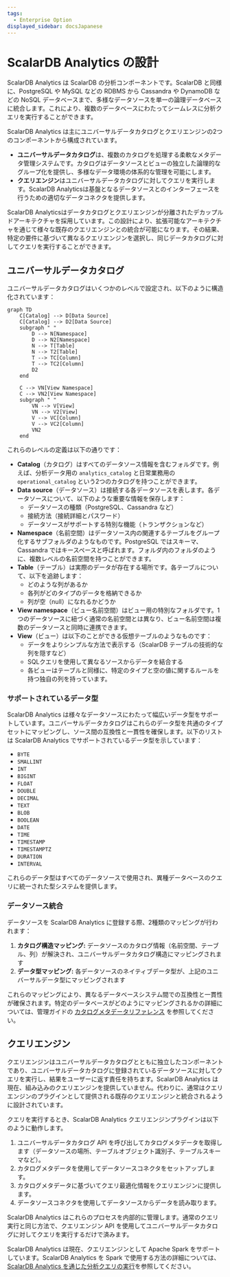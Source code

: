 ```yaml
---
tags:
  - Enterprise Option
displayed_sidebar: docsJapanese
---
```


# ScalarDB Analytics の設計


<TranslationBanner />

ScalarDB Analytics は ScalarDB の分析コンポーネントです。ScalarDB と同様に、PostgreSQL や MySQL などの RDBMS から Cassandra や DynamoDB などの NoSQL データベースまで、多様なデータソースを単一の論理データベースに統合します。これにより、複数のデータベースにわたってシームレスに分析クエリを実行することができます。

ScalarDB Analytics は主にユニバーサルデータカタログとクエリエンジンの2つのコンポーネントから構成されています。

- **ユニバーサルデータカタログ**は、複数のカタログを処理する柔軟なメタデータ管理システムです。カタログはデータソースとビューの独立した論理的なグループ化を提供し、多様なデータ環境の体系的な管理を可能にします。
- **クエリエンジン**はユニバーサルデータカタログに対してクエリを実行します。ScalarDB Analyticsは基盤となるデータソースとのインターフェースを行うための適切なデータコネクタを提供します。

ScalarDB Analyticsはデータカタログとクエリエンジンが分離されたデカップルドアーキテクチャを採用しています。この設計により、拡張可能なアーキテクチャを通じて様々な既存のクエリエンジンとの統合が可能になります。その結果、特定の要件に基づいて異なるクエリエンジンを選択し、同じデータカタログに対してクエリを実行することができます。

## ユニバーサルデータカタログ

ユニバーサルデータカタログはいくつかのレベルで設定され、以下のように構造化されています：

```mermaid
graph TD
    C[Catalog] --> D[Data Source]
    C[Catalog] --> D2[Data Source]
    subgraph " "
        D --> N[Namespace]
        D --> N2[Namespace]
        N --> T[Table]
        N --> T2[Table]
        T --> TC[Column]
        T --> TC2[Column]
        D2
    end

    C --> VN[View Namespace]
    C --> VN2[View Namespace]
    subgraph " "
        VN --> V[View]
        VN --> V2[View]
        V --> VC[Column]
        V --> VC2[Column]
        VN2
    end
```

これらのレベルの定義は以下の通りです：

- **Catalog**（カタログ）はすべてのデータソース情報を含むフォルダです。例えば、分析データ用の `analytics_catalog` と日常業務用の `operational_catalog` という2つのカタログを持つことができます。
- **Data source**（データソース）は接続する各データソースを表します。各データソースについて、以下のような重要な情報を保存します：
  - データソースの種類（PostgreSQL、Cassandra など）
  - 接続方法（接続詳細とパスワード）
  - データソースがサポートする特別な機能（トランザクションなど）
- **Namespace**（名前空間）はデータソース内の関連するテーブルをグループ化するサブフォルダのようなものです。PostgreSQL ではスキーマ、Cassandra ではキースペースと呼ばれます。フォルダ内のフォルダのように、複数レベルの名前空間を持つことができます。
- **Table**（テーブル）は実際のデータが存在する場所です。各テーブルについて、以下を追跡します：
  - どのような列があるか
  - 各列がどのタイプのデータを格納できるか
  - 列が空（null）になれるかどうか
- **View namespace**（ビュー名前空間）はビュー用の特別なフォルダです。1つのデータソースに紐づく通常の名前空間とは異なり、ビュー名前空間は複数のデータソースと同時に連携できます。
- **View**（ビュー）は以下のことができる仮想テーブルのようなものです：
  - データをよりシンプルな方法で表示する（ScalarDB テーブルの技術的な列を隠すなど）
  - SQLクエリを使用して異なるソースからデータを結合する
  - 各ビューはテーブルと同様に、特定のタイプと空の値に関するルールを持つ独自の列を持っています。

### サポートされているデータ型

ScalarDB Analytics は様々なデータソースにわたって幅広いデータ型をサポートしています。ユニバーサルデータカタログはこれらのデータ型を共通のタイプセットにマッピングし、ソース間の互換性と一貫性を確保します。以下のリストは ScalarDB Analytics でサポートされているデータ型を示しています：

- `BYTE`
- `SMALLINT`
- `INT`
- `BIGINT`
- `FLOAT`
- `DOUBLE`
- `DECIMAL`
- `TEXT`
- `BLOB`
- `BOOLEAN`
- `DATE`
- `TIME`
- `TIMESTAMP`
- `TIMESTAMPTZ`
- `DURATION`
- `INTERVAL`

これらのデータ型はすべてのデータソースで使用され、異種データベースのクエリに統一された型システムを提供します。

### データソース統合

データソースを ScalarDB Analytics に登録する際、2種類のマッピングが行われます：

1. **カタログ構造マッピング:** データソースのカタログ情報（名前空間、テーブル、列）が解決され、ユニバーサルデータカタログ構造にマッピングされます
2. **データ型マッピング:** 各データソースのネイティブデータ型が、上記のユニバーサルデータ型にマッピングされます

これらのマッピングにより、異なるデータベースシステム間での互換性と一貫性が確保されます。特定のデータベースがどのようにマッピングされるかの詳細については、管理ガイドの [カタログメタデータリファレンス](administration.mdx#カタログメタデータリファレンス) を参照してください。

## クエリエンジン

クエリエンジンはユニバーサルデータカタログとともに独立したコンポーネントであり、ユニバーサルデータカタログに登録されているデータソースに対してクエリを実行し、結果をユーザーに返す責任を持ちます。ScalarDB Analytics は現在、組み込みのクエリエンジンを提供していません。代わりに、通常はクエリエンジンのプラグインとして提供される既存のクエリエンジンと統合されるように設計されています。

クエリを実行するとき、ScalarDB Analytics クエリエンジンプラグインは以下のように動作します。

1. ユニバーサルデータカタログ API を呼び出してカタログメタデータを取得します（データソースの場所、テーブルオブジェクト識別子、テーブルスキーマなど）。
2. カタログメタデータを使用してデータソースコネクタをセットアップします。
3. カタログメタデータに基づいてクエリ最適化情報をクエリエンジンに提供します。
4. データソースコネクタを使用してデータソースからデータを読み取ります。

ScalarDB Analytics はこれらのプロセスを内部的に管理します。通常のクエリ実行と同じ方法で、クエリエンジン API を使用してユニバーサルデータカタログに対してクエリを実行するだけで済みます。

ScalarDB Analytics は現在、クエリエンジンとして Apache Spark をサポートしています。ScalarDB Analytics を Spark で使用する方法の詳細については、[ScalarDB Analytics を通じた分析クエリの実行](./run-analytical-queries.mdx)を参照してください。
